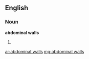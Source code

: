==English==

===Noun===
'''abdominal walls'''

# {{plural of|[[abdominal wall]]}}

[[ar:abdominal walls]]
[[mg:abdominal walls]]